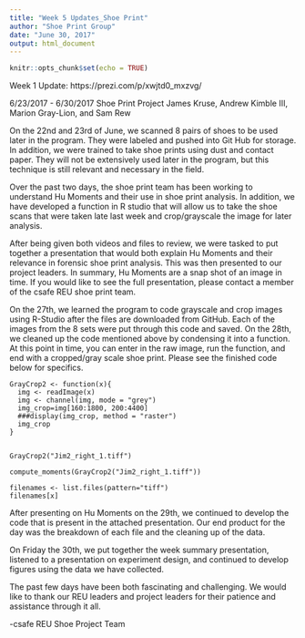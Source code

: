 ```yaml
---
title: "Week 5 Updates_Shoe Print"
author: "Shoe Print Group"
date: "June 30, 2017"
output: html_document
---
```


```r
knitr::opts_chunk$set(echo = TRUE)
```

Week 1 Update: https://prezi.com/p/xwjtd0_mxzvg/


6/23/2017 - 6/30/2017 Shoe Print Project James Kruse, Andrew
Kimble III, Marion Gray-Lion, and Sam Rew

   On the 22nd and 23rd of June, we scanned 8 pairs of shoes to be used
later in the program. They were labeled and pushed into Git Hub for
storage. In addition, we were trained to take shoe prints using dust and
contact paper. They will not be extensively used later in the program,
but this technique is still relevant and necessary in the field.

   Over the past two days, the shoe print team has been working to
understand Hu Moments and their use in shoe print analysis. In addition,
we have developed a function in R studio that will allow us to take the
shoe scans that were taken late last week and crop/grayscale the image
for later analysis.

   After being given both videos and files to review, we were tasked to put
together a presentation that would both explain Hu Moments and their
relevance in forensic shoe print analysis. This was then presented to
our project leaders. In summary, Hu Moments are a snap shot of an image
in time. If you would like to see the full presentation, please contact
a member of the csafe REU shoe print team.

   On the 27th, we learned the program to code grayscale and crop images
using R-Studio after the files are downloaded from GitHub. Each of the
images from the 8 sets were put through this code and saved. On the
28th, we cleaned up the code mentioned above by condensing it into a
function. At this point in time, you can enter in the raw image, run the
function, and end with a cropped/gray scale shoe print. Please see the
finished code below for specifics.

    GrayCrop2 <- function(x){
      img <- readImage(x) 
      img <- channel(img, mode = "grey") 
      img_crop=img[160:1800, 200:4400]
      ###display(img_crop, method = "raster")
      img_crop
    }


    GrayCrop2("Jim2_right_1.tiff")

    compute_moments(GrayCrop2("Jim2_right_1.tiff"))

    filenames <- list.files(pattern="tiff")
    filenames[x]

   After presenting on Hu Moments on the 29th, we continued to develop the code that is present in the attached presentation. Our end product for the day was the breakdown of each file and the cleaning up of the data. 
   
   On Friday the 30th, we put together the week summary presentation, listened to a presentation on experiment design, and continued to develop figures using the data we have collected. 

   The past few days have been both fascinating and challenging. We would
like to thank our REU leaders and project leaders for their patience and
assistance through it all.

-csafe REU Shoe Project Team
